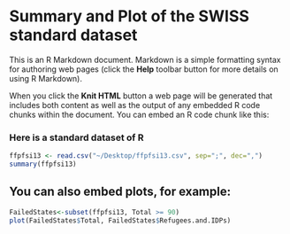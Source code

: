 Summary and Plot of the SWISS standard dataset
========================================================

This is an R Markdown document. Markdown is a simple formatting syntax for authoring web pages (click the **Help** toolbar button for more details on using R Markdown).

When you click the **Knit HTML** button a web page will be generated that includes both content as well as the output of any embedded R code chunks within the document. You can embed an R code chunk like this:


### Here is a standard dataset of R


```r
ffpfsi13 <- read.csv("~/Desktop/ffpfsi13.csv", sep=";", dec=",")
summary(ffpfsi13)
```

## You can also embed plots, for example:

```r
FailedStates<-subset(ffpfsi13, Total >= 90)
plot(FailedStates$Total, FailedStates$Refugees.and.IDPs)
```

